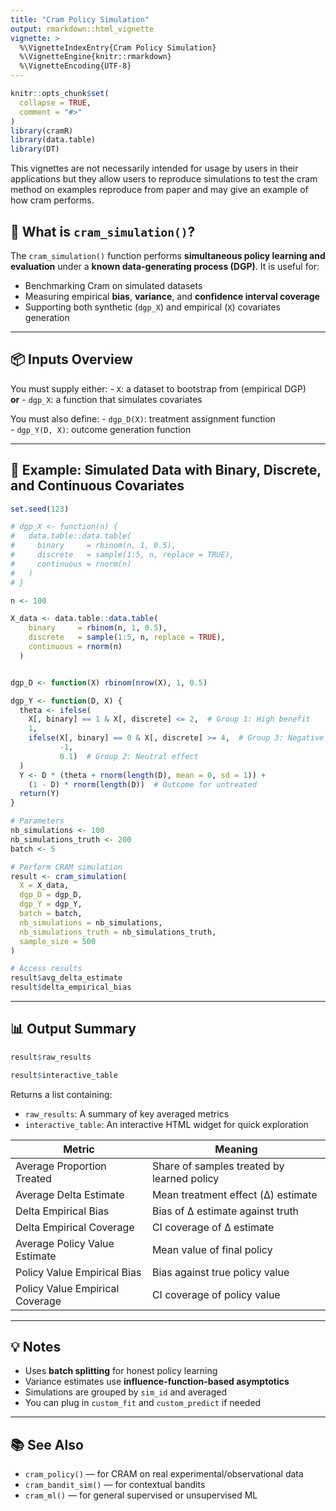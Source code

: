 ```yaml
---
title: "Cram Policy Simulation"
output: rmarkdown::html_vignette
vignette: >
  %\VignetteIndexEntry{Cram Policy Simulation}
  %\VignetteEngine{knitr::rmarkdown}
  %\VignetteEncoding{UTF-8}
---
```


```r
knitr::opts_chunk$set(
  collapse = TRUE,
  comment = "#>"
)
library(cramR)
library(data.table)
library(DT)
```

This vignettes are not necessarily intended for usage by users in their applications but they allow users to reproduce simulations to test the cram method on examples reproduce from paper and may give an example of how cram performs.

## 🎯 What is `cram_simulation()`?

The `cram_simulation()` function performs **simultaneous policy learning and evaluation** under a **known data-generating process (DGP)**. It is useful for:

- Benchmarking Cram on simulated datasets
- Measuring empirical **bias**, **variance**, and **confidence interval coverage**
- Supporting both synthetic (`dgp_X`) and empirical (`X`) covariates generation

---

## 📦 Inputs Overview

You must supply either:
- `X`: a dataset to bootstrap from (empirical DGP)  
**or**
- `dgp_X`: a function that simulates covariates  

You must also define:
- `dgp_D(X)`: treatment assignment function  
- `dgp_Y(D, X)`: outcome generation function  

---

## 📘 Example: Simulated Data with Binary, Discrete, and Continuous Covariates

```r
set.seed(123)

# dgp_X <- function(n) {
#   data.table::data.table(
#     binary     = rbinom(n, 1, 0.5),
#     discrete   = sample(1:5, n, replace = TRUE),
#     continuous = rnorm(n)
#   )
# }

n <- 100

X_data <- data.table::data.table(
    binary     = rbinom(n, 1, 0.5),
    discrete   = sample(1:5, n, replace = TRUE),
    continuous = rnorm(n)
  )


dgp_D <- function(X) rbinom(nrow(X), 1, 0.5)

dgp_Y <- function(D, X) {
  theta <- ifelse(
    X[, binary] == 1 & X[, discrete] <= 2,  # Group 1: High benefit
    1,
    ifelse(X[, binary] == 0 & X[, discrete] >= 4,  # Group 3: Negative benefit
           -1,
           0.1)  # Group 2: Neutral effect
  )
  Y <- D * (theta + rnorm(length(D), mean = 0, sd = 1)) +
    (1 - D) * rnorm(length(D))  # Outcome for untreated
  return(Y)
}

# Parameters
nb_simulations <- 100
nb_simulations_truth <- 200
batch <- 5

# Perform CRAM simulation
result <- cram_simulation(
  X = X_data,
  dgp_D = dgp_D,
  dgp_Y = dgp_Y,
  batch = batch,
  nb_simulations = nb_simulations,
  nb_simulations_truth = nb_simulations_truth,
  sample_size = 500
)

# Access results
result$avg_delta_estimate
result$delta_empirical_bias
```

---

## 📊 Output Summary

```r
result$raw_results
```

```r
result$interactive_table
```

Returns a list containing:

- `raw_results`: A summary of key averaged metrics  
- `interactive_table`: An interactive HTML widget for quick exploration  

| Metric                             | Meaning                                      |
|------------------------------------|----------------------------------------------|
| Average Proportion Treated         | Share of samples treated by learned policy   |
| Average Delta Estimate             | Mean treatment effect (Δ) estimate           |
| Delta Empirical Bias               | Bias of Δ estimate against truth             |
| Delta Empirical Coverage           | CI coverage of Δ estimate                    |
| Average Policy Value Estimate      | Mean value of final policy                   |
| Policy Value Empirical Bias        | Bias against true policy value               |
| Policy Value Empirical Coverage    | CI coverage of policy value                  |

---

## 💡 Notes

- Uses **batch splitting** for honest policy learning
- Variance estimates use **influence-function-based asymptotics**
- Simulations are grouped by `sim_id` and averaged
- You can plug in `custom_fit` and `custom_predict` if needed

---

## 📚 See Also

- `cram_policy()` — for CRAM on real experimental/observational data  
- `cram_bandit_sim()` — for contextual bandits  
- `cram_ml()` — for general supervised or unsupervised ML  

